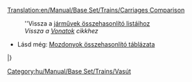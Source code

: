 [[Translation:en/Manual/Base Set/Trains/Carriages Comparison]]

:''Vissza a [[hu/Manual/Base Set/Járművek összehasonlító listái|járművek összehasonlító listáihoz]]
:''Vissza a [[hu/Manual/Vonatok|Vonatok]] cikkhez''

* Lásd még: [[hu/Manual/Base Set/Trains/Mozdonyok összehasonlító táblázata|Mozdonyok összehasonlító táblázata]]

{{hu/Manual/Base Set/Trains/VagonTáblaFejléc}}
{{hu/Manual/Base Set/Trains/VagonTáblaSor|
T___|[[hu/Manual/Base Set/Trains/Acélszállító vagon|Acélszállító vagon]]|1,148|2,296|18|38|43|45|acél|tonna|20|25|27|}}
{{hu/Manual/Base Set/Trains/VagonTáblaSor|
TS__|[[hu/Manual/Base Set/Trains/Állatszállító vagon|Állatszállító vagon]]|1,125|2,250|20|24|25|26|állat| |25|30|32|}}
{{hu/Manual/Base Set/Trains/VagonTáblaSor|
TSR_|[[hu/Manual/Base Set/Trains/Áruszállító vagon|Áruszállító vagon]]|1,113|2,226|21|33|36|37|áru|láda|25|30|32}}
{{hu/Manual/Base Set/Trains/VagonTáblaSor|
___Y|[[hu/Buborékszállító vagon|Buborékszállító vagon]]|1,113|2,226|21|22|22|22|buborék| |20|25|27}}
{{hu/Manual/Base Set/Trains/VagonTáblaSor|
___Y|[[hu/Cukorszállító vagon|Cukorszállító vagon]]|1,031|2,062|19|49|54|56|cukor|tonna|30|35|37}}
{{hu/Manual/Base Set/Trains/VagonTáblaSor|
___Y|[[hu/Cukorkaszállító vagon|Cukorkaszállító vagon]]|1,060|2,120|21|28|30|31|cukorka|csomag|25|30|32}}
{{hu/Manual/Base Set/Trains/VagonTáblaSor|
___Y|[[hu/Elemszállító vagon|Elemszállító vagon]]|1,148|2,296|18|23|24|25|elem| |22|27|29}}
{{hu/Manual/Base Set/Trains/VagonTáblaSor|
_SR_|[[hu/Manual/Base Set/Trains/Ételszállító vagon|Ételszállító vagon]]|1,119|2,238|22|47|52|54|étel|tonna|25|30|32}}
{{hu/Manual/Base Set/Trains/VagonTáblaSor|
TSR_|[[hu/Manual/Base Set/Trains/Faszállító vagon|Faszállító vagon]]|1,060|2,120|16|46|51|53|fa|tonna|30|35|37}}
{{hu/Manual/Base Set/Trains/VagonTáblaSor|
TSR_|[[hu/Manual/Base Set/Trains/Gabonaszállító vagon|Gabonaszállító vagon]]|1,066|2,132|19|49|54|56|búza|tonna|30|35|37}}
{{hu/Manual/Base Set/Trains/VagonTáblaSor|
__R_|[[hu/Manual/Base Set/Trains/Gumiszállító vagon|Gumiszállító vagon]]|1,083|2,166|19|40|45|47|gumi|ezer liter|21|26|28}}
{{hu/Manual/Base Set/Trains/VagonTáblaSor|
__R_|[[hu/Manual/Base Set/Trains/Gyümölcsszállító vagon|Gyümölcsszállító vagon]]|1,066|2,132|18|43|48|50|gyümölcs|tonna|25|30|32}}
{{hu/Manual/Base Set/Trains/VagonTáblaSor|
___Y|[[hu/Játékszállító vagon|Játékszállító vagon]]|1,072|2,144|21|23|24|24|játék| |20|25|27}}
{{hu/Manual/Base Set/Trains/VagonTáblaSor|
___Y|[[hu/Kólaszállító vagon|Kólaszállító vagon]]|1,066|2,132|24|49|54|56|kóla|ezer liter|25|30|32}}
{{hu/Manual/Base Set/Trains/VagonTáblaSor|
TSRY|[[hu/Manual/Base Set/Trains/Levélszállító vagon|Levélszállító vagon]]|1,335|2,670|21|28|29|30|levél|csomag|30|35|37}}
{{hu/Manual/Base Set/Trains/VagonTáblaSor|
___Y|[[hu/Műanyagszállító vagon|Műanyagszállító vagon]]|1,119|2,238|18|48|53|55|műanyag|ezer liter|30|35|37}}
{{hu/Manual/Base Set/Trains/VagonTáblaSor|
TSR_|[[hu/Manual/Base Set/Trains/Olajszállító vagon|Olajszállító vagon]]|1,171|2,342|24|54|59|61|olaj|ezer liter|30|35|37}}
{{hu/Manual/Base Set/Trains/VagonTáblaSor|
T___|[[hu/Manual/Base Set/Trains/Páncélozott vagon|Páncélozott vagon]]|1,494|2,988|30|32|33|33|értéktárgy<br>arany<br>gyémánt|csomag|20|25|27}}
{{hu/Manual/Base Set/Trains/VagonTáblaSor|
_S__|[[hu/Manual/Base Set/Trains/Papírszállító vagon|Papírszállító vagon]]|1,148|2,296|18|38|43|45|papír|tonna|20|25|27}}
{{hu/Manual/Base Set/Trains/VagonTáblaSor|
__R_|[[hu/Manual/Base Set/Trains/Rézércszállító vagon|Rézércszállító vagon]]|1,048|2,096|19|49|54|56|rézérc|tonna|30|35|37}}
{{hu/Manual/Base Set/Trains/VagonTáblaSor|
TSRY|[[hu/Manual/Base Set/Trains/Személyvagon|Személyvagon]]|1,447|2,894|25|27|27|27|utas| |40|45|47}}
{{hu/Manual/Base Set/Trains/VagonTáblaSor|
___Y|[[hu/Szénsavasital-szállító vagon|Szénsavasital-szállító vagon]]|1,130|2,260|18|21|21|22|szénsavas ital| |25|30|32}}
{{hu/Manual/Base Set/Trains/VagonTáblaSor|
TS__|[[hu/Manual/Base Set/Trains/Szénszállító vagon|Szénszállító vagon]]|1,031|2,062|18|48|53|55|szén|tonna|30|35|37}}
{{hu/Manual/Base Set/Trains/VagonTáblaSor|
___Y|[[hu/Tejkaramellaszállító vagon|Tejkaramellaszállító vagon]]|1,125|2,250|20|50|55|57|tejkaramella|tonna|30|35|37}}
{{hu/Manual/Base Set/Trains/VagonTáblaSor|
T___|[[hu/Manual/Base Set/Trains/Vasércszállító vagon|Vasércszállító vagon]]|1,048|2,096|19|49|54|56|vasérc|tonna|30|35|37}}
{{hu/Manual/Base Set/Trains/VagonTáblaSor|
___Y|[[hu/Vattacukorszállító vagon|Vattacukorszállító vagon]]|1,042|2,084|20|50|55|57|vattacukor|tonna|30|35|37}}
{{hu/Manual/Base Set/Trains/VagonTáblaSor|
__R_|[[hu/Manual/Base Set/Trains/Vízszállító vagon|Vízszállító vagon]]|1,166|2,332|25|50|55|57|víz|ezer liter|25|30|32}}
|}


[[Category:hu/Manual/Base Set/Trains/Vasút]]